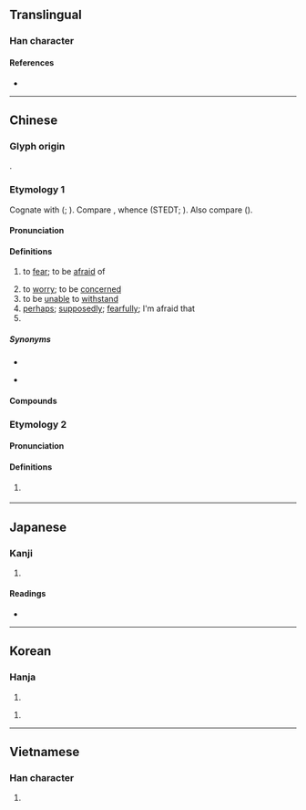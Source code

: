 {{character info}}
==Translingual==

===Han character===
{{Han char|rn=61|rad=心|as=05|sn=8|four=96000|canj=PHA|ids=⿰忄白}}

====References====
* {{Han ref|kx=0380.160|dkj=10448|dj=0708.160|hdz=42287.010|uh=6015|ud=24597|bh=A9C8|bd=43464}}

----

==Chinese==
{{zh-forms}}

===Glyph origin===
{{Han etym}}
{{Han compound|心|白|ls=psc|c1=s|c2=p|t1=heart}}.

===Etymology 1===
Cognate with {{och-l|怖}} ({{zh-ref|Wang, 1982}}; {{zh-ref|Schuessler, 2007}}). Compare {{cog|tbq-kuk-pro|*phoo(k/ŋ)||to startle; to alarm; to wake up}}, whence {{cog|lus|phâwk||to startle; to frighten}} (STEDT; {{zh-ref|Schuessler, 2007}}). Also compare {{cog|mkh-mnc-pro|*phiic||to be afraid}} ({{zh-ref|Schuessler, 2007}}).

====Pronunciation====
{{zh-pron
|m=pà
|m-s=pa4
|dg=па3
|c=paa3
|c-t=pa1
|g=pa3
|h=pfs=pha;gd=pa4
|j=pa3
|mb=pa̿
|md=pá
|mn=ml,twv:phàⁿ/tw:phà
|mn-t=pan3
|w=2pho
|x=pa3,pa5
|mc=1
|oc=1
|ma=y
|ca=LL-Q9186-Justinrleung-怕.wav
|cat=v,adv,pn
}}

====Definitions====
{{zh-hanzi}}

# to [[fear]]; to be [[afraid]] of
#: {{zh-x|怕 針 怕 血|to '''fear''' needles and blood|C}}
#: {{zh-x|佢 已經 怕 咗 你。||C}}
# to [[worry]]; to be [[concern]]ed
# to be [[unable]] to [[withstand]]
# [[perhaps]]; [[supposedly]]; [[fearfully]]; I'm afraid that
# {{surname|zh}}

=====Synonyms=====
* {{sense|to fear}}
{{zh-syn-saurus|害怕}}
{{zh-dial|害怕}}
* {{sense|to worry}}
{{zh-syn-saurus|擔心}}

====Compounds====
{{zh-der|不怕|不怕臊|受怕擔憂|只怕|可怕|哪怕|嚇怕|害怕|後怕|心驚膽怕|怕三怕四|怕不|怕不大|怕不待|怕不是|怕不道|怕事|怕人|怕人子|怕人設設|怕勢勢|怕怕|怕怖|怕懼|怕敢|怕是|怕死貪生|怕生|怕硬欺軟|怕羞|怕臊|怕道|怕長怕短|恐怕|懼怕|拈輕怕重|擔驚受怕|敢怕|欺善怕惡|欺軟怕硬|深怕|生怕|耽驚受怕|貪生怕死|那怕|駭怕|驚怕|鬼怕惡人}}

===Etymology 2===

====Pronunciation====
{{zh-pron
|m=bó
|mc=2
|oc=2
|cat=a
}}

====Definitions====
{{zh-hanzi}}

# {{lb|zh|literary}} {{zh-alt-form|泊|[[indifferent]] to [[fame]] or [[gain]]}}

{{zh-cat|Beginning|Elementary|Emotions}}

----

==Japanese==

===Kanji===
{{ja-kanji|grade=|rs=心05}}

# {{rfdef|ja|sort=心05}}

====Readings====
* {{ja-readings
|goon=へ
|kanon=は
|kun=おそ-れる
}}

----

==Korean==

===Hanja===
{{ko-hanja|두려워하다|두려워할|파}}

# {{rfdef|ko|sort=心05}}

{{ko-hanja|담담하다|담담할|백}}

# {{rfdef|ko|sort=心05}}

----

==Vietnamese==

===Han character===
{{vi-readings|reading=phạ|rs=心05}}

# {{rfdef|vi|sort=心05}}